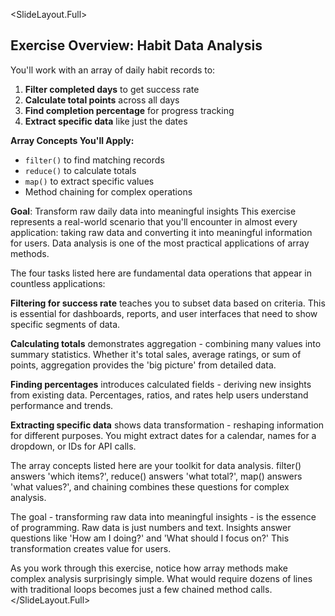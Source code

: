 
<SlideLayout.Full>
## Exercise Overview: Habit Data Analysis

You'll work with an array of daily habit records to:

1. **Filter completed days** to get success rate
2. **Calculate total points** across all days
3. **Find completion percentage** for progress tracking
4. **Extract specific data** like just the dates

**Array Concepts You'll Apply:**
- `filter()` to find matching records
- `reduce()` to calculate totals
- `map()` to extract specific values
- Method chaining for complex operations

**Goal**: Transform raw daily data into meaningful insights
<Notes>
This exercise represents a real-world scenario that you'll encounter in almost every application: taking raw data and converting it into meaningful information for users. Data analysis is one of the most practical applications of array methods.

The four tasks listed here are fundamental data operations that appear in countless applications:

**Filtering for success rate** teaches you to subset data based on criteria. This is essential for dashboards, reports, and user interfaces that need to show specific segments of data.

**Calculating totals** demonstrates aggregation - combining many values into summary statistics. Whether it's total sales, average ratings, or sum of points, aggregation provides the 'big picture' from detailed data.

**Finding percentages** introduces calculated fields - deriving new insights from existing data. Percentages, ratios, and rates help users understand performance and trends.

**Extracting specific data** shows data transformation - reshaping information for different purposes. You might extract dates for a calendar, names for a dropdown, or IDs for API calls.

The array concepts listed here are your toolkit for data analysis. filter() answers 'which items?', reduce() answers 'what total?', map() answers 'what values?', and chaining combines these questions for complex analysis.

The goal - transforming raw data into meaningful insights - is the essence of programming. Raw data is just numbers and text. Insights answer questions like 'How am I doing?' and 'What should I focus on?' This transformation creates value for users.

As you work through this exercise, notice how array methods make complex analysis surprisingly simple. What would require dozens of lines with traditional loops becomes just a few chained method calls.
</Notes>
</SlideLayout.Full>